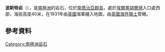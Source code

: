 '''波斯特岩'''（{{lang-en|Post Rock}}），是[[南極洲|南極洲]]的岩石，位於[[南喬治亞群島|南喬治亞群島]]，處於[[埃爾塞胡爾灣|埃爾塞胡爾灣]]入口處西部，海拔高度40米，在1931年由[[英國|英國]]海軍繪入地圖，由[[英國海外領土|英國海外領土]]管轄。

{{coord|54|1|S|37|59|W|display=title}}

==參考資料==
{{usgs-gazetteer}}

{{Antarctica-geo-stub}}
[[Category:南極洲岩石|Category:南極洲岩石]]